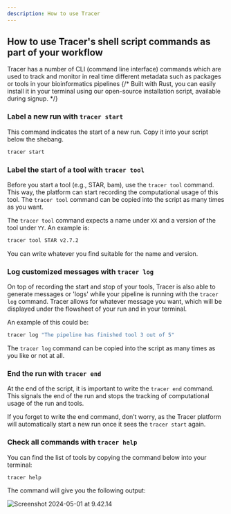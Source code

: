 ```yaml
---
description: How to use Tracer
---
```



## How to use Tracer's shell script commands as part of your workflow

Tracer has a number of CLI (command line interface) commands which are used to track and monitor in real time different metadata such as packages or tools in your bioinformatics pipelines
{/* Built with Rust, you can easily install it in your terminal using our open-source installation script, available during signup. */}

<Steps>

### Label a new run with `tracer start`

This command indicates the start of a new run. Copy it into your script below the shebang.

```bash
tracer start
```

### Label the start of a tool with `tracer tool`

Before you start a tool (e.g., STAR, bam), use the `tracer tool` command. This way, the platform can start recording the computational usage of this tool. The `tracer tool` command can be copied into the script as many times as you want.

The `tracer tool` command expects a name under `XX` and a version of the tool under `YY`. An example is:

```bash
tracer tool STAR v2.7.2
```

You can write whatever you find suitable for the name and version.

### Log customized messages with `tracer log`

On top of recording the start and stop of your tools, Tracer is also able to generate messages or 'logs' while your pipeline is running with the `tracer log` command. Tracer allows for whatever message you want, which will be displayed under the flowsheet of your run and in your terminal.

An example of this could be:

```bash
tracer log "The pipeline has finished tool 3 out of 5"
```

The `tracer log` command can be copied into the script as many times as you like or not at all.

### End the run with `tracer end`

At the end of the script, it is important to write the `tracer end` command. This signals the end of the run and stops the tracking of computational usage of the run and tools.

If you forget to write the end command, don’t worry, as the Tracer platform will automatically start a new run once it sees the `tracer start` again.

### Check all commands with `tracer help`

You can find the list of tools by copying the command below into your terminal:

```bash
tracer help
```

The command will give you the following output:

<img
  src="/tracer-help-command.png"
  alt="Screenshot 2024-05-01 at 9.42.14"
  className="w-[66%] h-auto object-cover mt-8 object-[center_-20px]"
/>

</Steps>